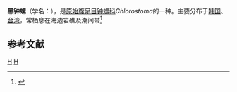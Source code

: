 {{Speciesbox
| taxon = Chlorostoma argyrostomum
| trinomial_authority = (Gmelin, 1791)
}}
'''黑钟螺'''（学名：''{{lang|la|Chlorostoma argyrostomum}}''），是[[原始腹足目|原始腹足目]][[钟螺科|钟螺科]]''Chlorostoma''的一种。主要分布于[[韩国|韩国]]、[[台湾|台湾]]，常栖息在海边岩礁及潮间带<ref>{{cite web|url=http://shell.sinica.edu.tw/chinese/shellbase_detail.php?science_no=109|title=国际贝库：黑钟螺|publisher=台湾贝类资料库|accessdate=2009-08-11}}</ref>

== 参考文献 ==
{{reflist}}

{{taxonbar}}
[[Category:_1791年描述的动物|H]]
[[Category:钟螺科|H]]
